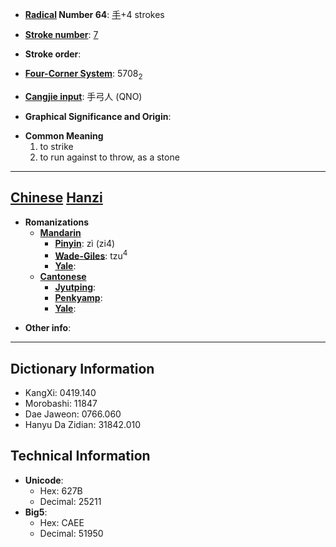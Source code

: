 * '''[[Wiktionary:Chinese radical index| Radical]] Number 64''': [[Wiktionary:Chinese radical index 手|手]]+4 strokes

* '''[[Wiktionary:Chinese total strokes index|Stroke number]]''': [[Wiktionary:Chinese total strokes index 7|7]]

* '''Stroke order''': 

* '''[[Wiktionary:Chinese four corner index|Four-Corner System]]''': 5708<sub>2</sub>

* '''[[Wiktionary:Chinese Cangjie index|Cangjie input]]''': 手弓人 (QNO)

* '''Graphical Significance and Origin''': 

* '''Common Meaning'''
*#to strike
*# to run against to throw, as a stone


----

== [[Chinese]] [[Hanzi]] ==

* '''Romanizations'''
** '''[[Mandarin]]'''
*** '''[[Pinyin]]''': zì (zi4)
*** '''[[Wade-Giles]]''': tzu<sup>4</sup>
*** '''[[Yale]]''': 
** '''[[Cantonese]]'''
*** '''[[Jyutping]]''':
*** '''[[Penkyamp]]''': 
*** '''[[Yale]]''': 

* '''Other info''': 

----

== Dictionary Information ==

* KangXi: 0419.140
* Morobashi: 11847
* Dae Jaweon: 0766.060
* Hanyu Da Zidian: 31842.010

== Technical Information ==

* '''Unicode''':
** Hex: 627B
** Decimal: 25211
* '''Big5''':
** Hex: CAEE
** Decimal: 51950